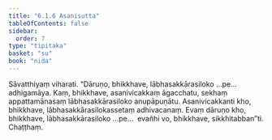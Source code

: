 ```yaml
---
title: "6.1.6 Asanisutta"
tableOfContents: false
sidebar:
  order: 7
type: "tipitaka"
basket: "su"
book: "nida"
---
```



<DynamicBreadcrumb />

<Division number="162" book="nida" bookNo="12" page="427">

<Paragraph number="1033" book="nida">
Sāvatthiyaṃ viharati. “Dāruṇo, bhikkhave, lābhasakkārasiloko …pe…  adhigamāya. Kaṃ, bhikkhave, asanivicakkaṃ āgacchatu, sekhaṃ appattamānasaṃ lābhasakkārasiloko anupāpuṇātu.
</Paragraph>

<Paragraph number="1034" book="nida">
Asanivicakkanti kho, bhikkhave, lābhasakkārasilokassetaṃ adhivacanaṃ. Evaṃ dāruṇo kho, bhikkhave, lābhasakkārasiloko …pe…  evañhi vo, bhikkhave, sikkhitabban”ti.

</Paragraph>
</Division>

<Paragraph number="1035" type="center" book="nida">
Chaṭṭhaṃ.
</Paragraph>
